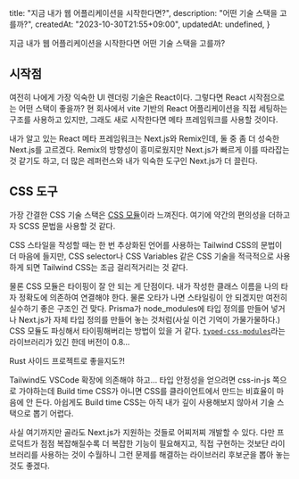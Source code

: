
  title: "지금 내가 웹 어플리케이션을 시작한다면?",
  description: "어떤 기술 스택을 고를까?",
  createdAt: "2023-10-30T21:55+09:00",
  updatedAt: undefined,
}

<PostTitle title={meta.title} />

지금 내가 웹 어플리케이션을 시작한다면 어떤 기술 스택을 고를까?

## 시작점

여전히 나에게 가장 익숙한 UI 렌더링 기술은 React이다.
그렇다면 React 시작점으로는 어떤 스택이 좋을까?
현 회사에서 vite 기반의 React 어플리케이션을 직접 세팅하는 구조를 사용하고 있지만,
그래도 새로 시작한다면 메타 프레임워크를 사용할 것이다.

내가 알고 있는 React 메타 프레임워크는 Next.js와 Remix인데,
둘 중 좀 더 성숙한 Next.js를 고르겠다.
Remix의 방향성이 흥미로웠지만 Next.js가 빠르게 이를 따라잡는 것 같기도 하고,
더 많은 레퍼런스와 내가 익숙한 도구인 Next.js가 더 끌린다.

## CSS 도구

가장 간결한 CSS 기술 스택은 [CSS 모듈](https://github.com/css-modules/css-modules)이라 느껴진다.
여기에 약간의 편의성을 더하고자 SCSS 문법을 사용할 것 같다.

CSS 스타일을 작성할 때는 한 번 추상화된 언어를 사용하는 Tailwind CSS의 문법이 더 마음에 들지만,
CSS selector나 CSS Variables 같은 CSS 기술을 적극적으로 사용하게 되면 Tailwind CSS는 조금 걸리적거리는 것 같다.

물론 CSS 모듈은 타이핑이 잘 안 되는 게 단점이다.
내가 작성한 클래스 이름을 나의 타자 정확도에 의존하여 연결해야 한다.
물론 오타가 나면 스타일링이 안 되겠지만 여전히 실수하기 좋은 구조인 건 맞다.
Prisma가 node_modules에 타입 정의를 만들어 넣거나
Next.js가 자체 타입 정의를 만들어 놓는 것처럼(사실 이건 기억이 가물가물하다.)
CSS 모듈도 파싱해서 타이핑해버리는 방법이 있을 거 같다.
[`typed-css-modules`](https://www.npmjs.com/package/typed-css-modules)라는 라이브러리가 있긴 한데 버전이 0.8...

<Strikethrough>Rust 사이드 프로젝트로 좋을지도?!</Strikethrough>

Tailwind도 VSCode 확장에 의존해야 하고...
타입 안정성을 얻으려면 css-in-js 쪽으로 가야하는데 Build time CSS가 아니면 CSS를 클라이언트에서 만드는 비효율이 마음에 안 든다.
아쉽게도 Build time CSS는 아직 내가 깊이 사용해보지 않아서 기술 스택으로 뽑기 어렵다.

사실 여기까지만 골라도 Next.js가 지원하는 것들로 어찌저찌 개발할 수 있다.
다만 프로덕트가 점점 복잡해질수록 더 복잡한 기능이 필요해지고,
직접 구현하는 것보단 라이브러리를 사용하는 것이 수월하니 그런 문제를 해결하는 라이브러리 후보군을 뽑아 놓는 것도 좋겠다.